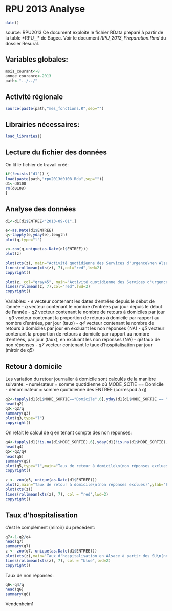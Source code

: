 RPU 2013 Analyse
========================================================
```r
date()
```
source: RPU2013
Ce document exploite le fichier RData préparé à partir de la table *RPU__* de Sagec. Voir le document *RPU_2013_Preparation.Rmd* du dossier Resural.

Variables globales:
-------------------
```r
mois_courant<-8
annee_couranre<-2013
path<-"../../"
```

Activité régionale
-----------------------------
```r
source(paste(path,"mes_fonctions.R",sep="")
```
Librairies nécessaires:
-----------------------
```r
load_libraries()
```

Lecture du fichier des données
---------------------------------------
On lit le fichier de travail créé:
```r

if(!exists("d1")) {
load(paste(path,"rpu2013d0108.Rda",sep=""))
d1<-d0108
rm(d0108)
}
```
Analyse des données
-------------------
```r
d1<-d1[d1$ENTREE<"2013-09-01",]

e<-as.Date(d1$ENTREE)
q<-tapply(e,yday(e),length)
plot(q,type="l")

z<-zoo(q,unique(as.Date(d1$ENTREE)))
plot(z)

plot(xts(z), main="Activité quotidienne des Services d'urgence\nen Alsace",ylab="nombre de passages",minor.ticks=FALSE)
lines(rollmean(xts(z), 7),col="red",lwd=2)
copyright()

plot(z, col="gray45", main="Activité quotidienne des Services d'urgence\nen Alsace",ylab="nombre de passages",xlab="Année 2013")
lines(rollmean(z, 7),col="red",lwd=2)
copyright()
```
Variables:
- *e* vecteur contenant les dates d'entrées depuis le début de l'année
- *q* vecteur contenant le nombre d'entrées par jour depuis le début de l'année
- *q2* vecteur contenant le nombre de retours à domiciles par jour
- *q3* vecteur contenant la proportion de retours à domicile par rapport au nombre d'entrées, par jour (taux)
- *q4* vecteur contenant le nombre de retours à domiciles par jour en excluant les non réponses (NA)
- *q5* vecteur contenant la proportion de retours à domicile par rapport au nombre d'entrées, par jour (taux), en excluant les non réponses (NA)
- *q6* taux de non réponses
- *q7* vecteur contenant le taux d'hospitalisation par jour (miroir de q5)

Retour à domicile
-----------------
Les variation du retour journalier à domicile sont calculés de la manière suivante:
- numérateur = somme quotidienne où MODE_SOTIE == Domicile
- dénominateur = somme quotidienne des ENTREE (correspod à q)
```r
q2<-tapply(d1[d1$MODE_SORTIE=="Domicile",6],yday(d1[d1$MODE_SORTIE == "Domicile", 6]),length)
head(q2)
q3<-q2/q
summary(q3)
plot(q3,type="l")
copyright()
```
On refait le calcul de q en tenant compte des non réponses:
```r
q4<-tapply(d1[!is.na(d1$MODE_SORTIE),6],yday(d1[!is.na(d1$MODE_SORTIE), 6]),length)
head(q4)
q5<-q2/q4
head(q5)
summary(q5)
plot(q5,type="l",main="Taux de retour à domicile\n(non réponses exclues)",ylab="Fréquence",xlab="Jours")
copyright()

z <- zoo(q5, unique(as.Date(d1$ENTREE)))
plot(z,main="Taux de retour à domicile\n(non réponses exclues)",ylab="Fréquence",xlab="Période (moyenne lissée sur 7 jours")
plot(xts(z))
lines(rollmean(xts(z), 7), col = "red",lwd=2)
copyright()
```
Taux d'hospitalisation
----------------------
c'est le complément (miroir) du précédent:
```r
q7<-1-q2/q4
head(q7)
summary(q7)
z <- zoo(q7, unique(as.Date(d1$ENTREE)))
plot(xts(z),main="Taux d'hospitalisation en Alsace à partir des SU\n(non réponses exclues)",ylab="Fréquence",xlab="Période (moyenne lissée sur 7 jours")
lines(rollmean(xts(z), 7), col = "blue",lwd=2)
copyright()
```

Taux de non réponses:
```r
q6<-q4/q
head(q6)
summary(q6)
```
Vendenheim1

